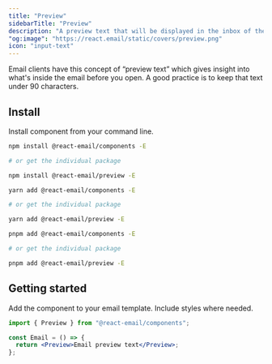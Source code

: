 ```yaml
---
title: "Preview"
sidebarTitle: "Preview"
description: "A preview text that will be displayed in the inbox of the recipient."
"og:image": "https://react.email/static/covers/preview.png"
icon: "input-text"
---
```



<Info>
  Email clients have this concept of “preview text” which gives insight into
  what's inside the email before you open. A good practice is to keep that text
  under 90 characters.
</Info>

## Install

Install component from your command line.

<CodeGroup>

```sh npm
npm install @react-email/components -E

# or get the individual package

npm install @react-email/preview -E
```

```sh yarn
yarn add @react-email/components -E

# or get the individual package

yarn add @react-email/preview -E
```

```sh pnpm
pnpm add @react-email/components -E

# or get the individual package

pnpm add @react-email/preview -E
```

</CodeGroup>

## Getting started

Add the component to your email template. Include styles where needed.

```jsx
import { Preview } from "@react-email/components";

const Email = () => {
  return <Preview>Email preview text</Preview>;
};
```

<Support/>
